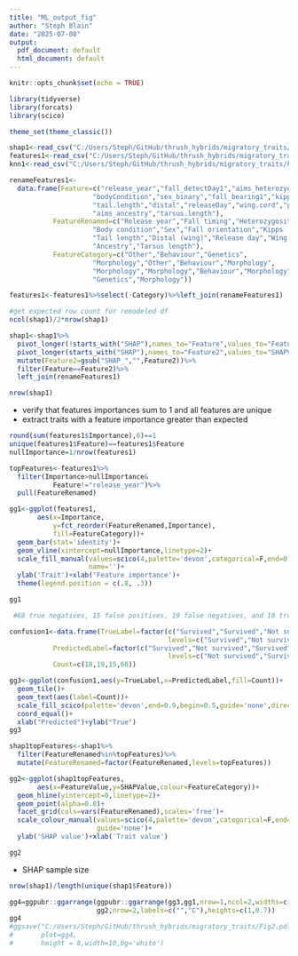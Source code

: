 ```yaml
---
title: "ML_output_fig"
author: "Steph Blain"
date: "2025-07-08"
output:
  pdf_document: default
  html_document: default
---
```


```r
knitr::opts_chunk$set(echo = TRUE)
```


```r
library(tidyverse)
library(forcats)
library(scico)

theme_set(theme_classic())

shap1<-read_csv("C:/Users/Steph/GitHub/thrush_hybrids/migratory_traits/rf_shap_dependence_data_202507.csv")
features1<-read_csv("C:/Users/Steph/GitHub/thrush_hybrids/migratory_traits/rf_feature_importances_202507.csv")
knn1<-read_csv("C:/Users/Steph/GitHub/thrush_hybrids/migratory_traits/knn_imputed_full_dataset.csv")

```

```r
renameFeatures1<-
  data.frame(Feature=c("release_year","fall_detectDay1","aims_heterozygosity",
                     "bodyCondition","sex_binary","fall_bearing1","kipps",
                     "tail.length","distal","releaseDay","wing.cord","p10",
                     "aims_ancestry","tarsus.length"),
           FeatureRenamed=c("Release year","Fall timing","Heterozygosity",
                     "Body condition","Sex","Fall orientation","Kipps (wing)",
                     "Tail length","Distal (wing)","Release day","Wing cord","p10 (feather)",
                     "Ancestry","Tarsus length"),
           FeatureCategory=c("Other","Behaviour","Genetics",
                     "Morphology","Other","Behaviour","Morphology",
                     "Morphology","Morphology","Behaviour","Morphology","Morphology",
                     "Genetics","Morphology"))

features1<-features1%>%select(-Category)%>%left_join(renameFeatures1)

#get expected row count for remodeled df
ncol(shap1)/2*nrow(shap1)

shap1<-shap1%>%
  pivot_longer(!starts_with("SHAP"),names_to="Feature",values_to="FeatureValue")%>%
  pivot_longer(starts_with("SHAP"),names_to="Feature2",values_to="SHAPValue")%>%
  mutate(Feature2=gsub("SHAP_","",Feature2))%>%
  filter(Feature==Feature2)%>%
  left_join(renameFeatures1)

nrow(shap1)
```

* verify that features importances sum to 1 and all features are unique
* extract traits with a feature importance greater than expected

```r

round(sum(features1$Importance),6)==1
unique(features1$Feature)==features1$Feature
nullImportance=1/nrow(features1)

topFeatures<-features1%>%
  filter(Importance>nullImportance&
           Feature!="release_year")%>%
  pull(FeatureRenamed)

```

```r


gg1<-ggplot(features1,
       aes(x=Importance,
           y=fct_reorder(FeatureRenamed,Importance),
           fill=FeatureCategory))+
  geom_bar(stat='identity')+
  geom_vline(xintercept=nullImportance,linetype=2)+
  scale_fill_manual(values=scico(4,palette='devon',categorical=F,end=0.88),
                    name='')+
  ylab('Trait')+xlab('Feature importance')+
  theme(legend.position = c(.8, .3))

gg1
```
```r
 #68 true negatives, 15 false positives, 19 false negatives, and 18 true positives

confusion1<-data.frame(TrueLabel=factor(c("Survived","Survived","Not survived","Not survived"),
                                        levels=c("Survived","Not survived")),
           PredictedLabel=factor(c("Survived","Not survived","Survived","Not survived"),
                                        levels=c("Not survived","Survived")),
           Count=c(18,19,15,68))

gg3<-ggplot(confusion1,aes(y=TrueLabel,x=PredictedLabel,fill=Count))+
  geom_tile()+
  geom_text(aes(label=Count))+
  scale_fill_scico(palette='devon',end=0.9,begin=0.5,guide='none',direction=-1)+
  coord_equal()+
  xlab("Predicted")+ylab("True")
gg3

```

```r
shap1topFeatures<-shap1%>%
  filter(FeatureRenamed%in%topFeatures)%>%
  mutate(FeatureRenamed=factor(FeatureRenamed,levels=topFeatures))

gg2<-ggplot(shap1topFeatures,
       aes(x=FeatureValue,y=SHAPValue,colour=FeatureCategory))+
  geom_hline(yintercept=0,linetype=2)+
  geom_point(alpha=0.8)+
  facet_grid(cols=vars(FeatureRenamed),scales='free')+
  scale_colour_manual(values=scico(4,palette='devon',categorical=F,end=0.88),
                      guide='none')+
  ylab('SHAP value')+xlab('Trait value')

gg2
```

* SHAP sample size

```r

nrow(shap1)/length(unique(shap1$Feature))

```

```r

gg4=ggpubr::ggarrange(ggpubr::ggarrange(gg3,gg1,nrow=1,ncol=2,widths=c(0.7,1),labels=c("A","B")),
                      gg2,nrow=2,labels=c("","C"),heights=c(1,0.7))
gg4
#ggsave("C:/Users/Steph/GitHub/thrush_hybrids/migratory_traits/Fig2.pdf",
#       plot=gg4,
#       height = 8,width=10,bg='white')


```